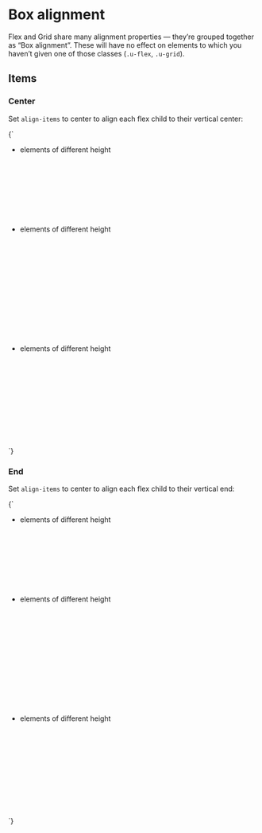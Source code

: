 
<Meta title="Utilities/Box alignment" />

# Box alignment

Flex and Grid share many alignment properties — they’re grouped together as “Box alignment”. These will have no effect on elements to which you haven’t given one of those classes (`.u-flex`, `.u-grid`).

## Items

### Center

Set `align-items` to center to align each flex child to their vertical center:

<Canvas>
  <Story name="items-center">
    {`
      <ul class="o-list-reset u-flex u-items-center u-fg--white">
        <li class="u-padding-m">
          <div class="u-bg--gray-20 u-padding-m" style="height: 10rem;">
            elements of different height
          </div>
        </li>
        <li class="u-padding-m">
          <div class="u-bg--gray-20 u-padding-m" style="height: 15rem;">
            elements of different height
          </div>
        </li>
        <li class="u-padding-m">
          <div class="u-bg--gray-20 u-padding-m" style="height: 12rem;">
            elements of different height
          </div>
        </li>
      </ul>
    `}
  </Story>
</Canvas>


### End

Set `align-items` to center to align each flex child to their vertical end:

<Canvas>
  <Story name="items-end">
    {`
      <ul class="o-list-reset u-flex u-items-end u-fg--white">
        <li class="u-padding-m">
          <div class="u-bg--gray-20 u-padding-m" style="height: 10rem;">
            elements of different height
          </div>
        </li>
        <li class="u-padding-m">
          <div class="u-bg--gray-20 u-padding-m" style="height: 15rem;">
            elements of different height
          </div>
        </li>
        <li class="u-padding-m">
          <div class="u-bg--gray-20 u-padding-m" style="height: 12rem;">
            elements of different height
          </div>
        </li>
      </ul>
    `}
  </Story>
</Canvas>
